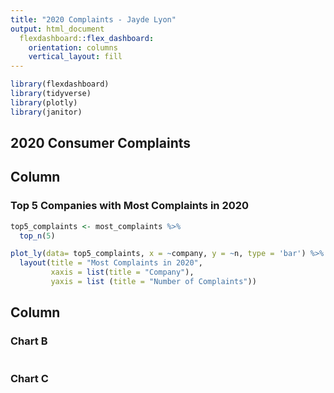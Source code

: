 ```yaml
---
title: "2020 Complaints - Jayde Lyon"
output: html_document
  flexdashboard::flex_dashboard:
    orientation: columns
    vertical_layout: fill
---
```


```r
library(flexdashboard)
library(tidyverse)
library(plotly)
library(janitor)

```

## 2020 Consumer Complaints


Column {data-width=650}
-----------------------------------------------------------------------

### Top 5 Companies with Most Complaints in 2020

```r
top5_complaints <- most_complaints %>% 
  top_n(5)

plot_ly(data= top5_complaints, x = ~company, y = ~n, type = 'bar') %>% 
  layout(title = "Most Complaints in 2020",
         xaxis = list(title = "Company"),
         yaxis = list (title = "Number of Complaints"))

```

Column {data-width=350}
-----------------------------------------------------------------------

### Chart B

```r

```

### Chart C

```r

```

